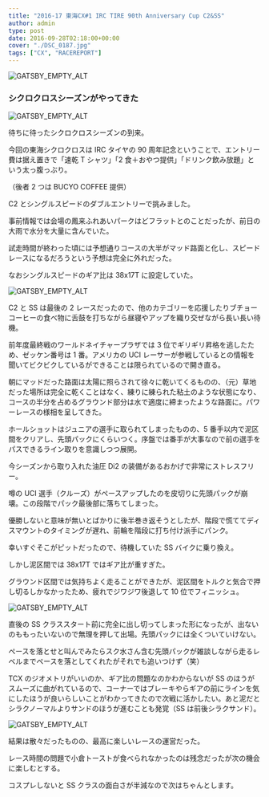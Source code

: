 ---
title: "2016-17 東海CX#1 IRC TIRE 90th Anniversary Cup C2&SS"
author: admin
type: post
date: 2016-09-28T02:18:00+00:00
cover: "./DSC_0187.jpg"
tags: ["CX", "RACEREPORT"]
---

![GATSBY_EMPTY_ALT](./DSC_0187.jpg)

### シクロクロスシーズンがやってきた

![GATSBY_EMPTY_ALT](./DSC_0182.jpg)

待ちに待ったシクロクロスシーズンの到来。

今回の東海シクロクロスは IRC タイヤの 90 周年記念ということで、エントリー費は据え置きで「速乾 T シャツ」「2 食＋おやつ提供」「ドリンク飲み放題」という太っ腹っぶり。

（後者 2 つは BUCYO COFFEE 提供）

C2 とシングルスピードのダブルエントリーで挑みました。

事前情報では会場の鳳来ふれあいパークはどフラットとのことだったが、前日の大雨で水分を大量に含んでいた。

試走時間が終わった頃には予想通りコースの大半がマッド路面と化し、スピードレースになるだろうという予想は完全に外れだった。

なおシングルスピードのギア比は 38x17T に設定していた。

![GATSBY_EMPTY_ALT](./14492564_1277058882326628_6391066786897352657_n.jpg)

C2 と SS は最後の 2 レースだったので、他のカテゴリーを応援したりブチョーコーヒーの食べ物に舌鼓を打ちながら昼寝やアップを織り交ぜながら長い長い待機。

前年度最終戦のワールドネイチャープラザでは 3 位でギリギリ昇格を逃したため、ゼッケン番号は 1 番。アメリカの UCI レーサーが参戦しているとの情報を聞いてビクビクしているができることは限られているので開き直る。

朝にマッドだった路面は太陽に照らされて徐々に乾いてくるものの、（元）草地だった場所は完全に乾くことはなく、練りに練られた粘土のような状態になり、コースの半分を占めるグラウンド部分は水で適度に締まったような路面に。パワーレースの様相を呈してきた。

ホールショットはジュニアの選手に取られてしまったものの、5 番手以内で泥区間をクリアし、先頭パックにくらいつく。序盤では番手が大事なので前の選手をパスできるライン取りを意識しつつ展開。

今シーズンから取り入れた油圧 Di2 の装備があるおかげで非常にストレスフリー。

噂の UCI 選手（クルーズ）がペースアップしたのを皮切りに先頭パックが崩壊。この段階でパック最後部に落ちてしまった。

優勝しないと意味が無いとばかりに後半巻き返そうとしたが、階段で慌ててディスマウントのタイミングが遅れ、前輪を階段に打ち付け派手にパンク。

幸いすぐそこがピットだったので、待機していた SS バイクに乗り換え。

しかし泥区間では 38x17T ではギア比が重すぎた。

グラウンド区間では気持ちよく走ることができたが、泥区間をトルクと気合で押し切るしかなかったため、疲れでジワジワ後退して 10 位でフィニッシュ。

![GATSBY_EMPTY_ALT](./dsc_6601_29309652753_o.jpg)

直後の SS クラススタート前に完全に出し切ってしまった形になったが、出ないのももったいないので無理を押して出場。先頭パックには全くついていけない。

ペースを落とせと叫んでみたらスク水さん含む先頭パックが雑談しながら走るレベルまでペースを落としてくれたがそれでも追いつけず（笑）

TCX のジオメトリがいいのか、ギア比の問題なのかわからないが SS のほうがスムーズに曲がれているので、コーナーではブレーキやらギアの前にラインを気にしたほうが良いらしいことがわかってきたので次戦に活かしたい。あと泥だとシラクノーマルよりサンドのほうが進むことも発覚（SS は前後シラクサンド）。

![GATSBY_EMPTY_ALT](./29945540765_a498054b1d_k.jpg)

結果は散々だったものの、最高に楽しいレースの運営だった。

レース時間の問題で小倉トーストが食べられなかったのは残念だったが次の機会に楽しむとする。

コスプレしないと SS クラスの面白さが半減なので次はちゃんとします。

<LinkBox isAmazonLink url="https://www.amazon.co.jp/dp/B00PSJEUZE/" />
